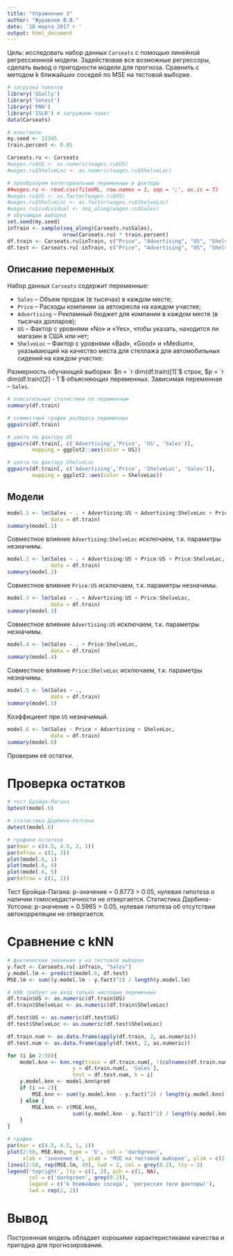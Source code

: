 ---
title: "Упражнение 3"
author: "Журавлев В.В."
date: '18 марта 2017 г '
output: html_document
---

Цель: исследовать набор данных `Carseats` с помощью линейной регрессионной модели. Задействовав все возможные регрессоры, сделать вывод о пригодности модели для прогноза. Сравнить с методом k ближайших соседей по MSE на тестовой выборке.    

```{r Данные и пакеты, include = F}
# загрузка пакетов
library('GGally')
library('lmtest')
library('FNN')
library('ISLR') # загружаем пакет
data(Carseats)

# константы
my.seed <- 12345
train.percent <- 0.85

Carseats.ru <- Carseats
#wages.ru$US <- as.numeric(wages.ru$US)
#wages.ru$ShelveLoc <- as.numeric(wages.ru$ShelveLoc)

# преобразуем категориальные переменные в факторы
##wages.ru <- read.csv(fileURL, row.names = 1, sep = ';', as.is = T)
#wages.ru$US <- as.factor(wages.ru$US)
#wages.ru$ShelveLoc <- as.factor(wages.ru$ShelveLoc)
#wages.ru$individual <- seq_along(wages.ru$Sales)
# обучающая выборка
set.seed(my.seed)
inTrain <- sample(seq_along(Carseats.ru$Sales), 
                  nrow(Carseats.ru) * train.percent)
df.train <- Carseats.ru[inTrain, c("Price", "Advertising", "US", "ShelveLoc", "Sales")]
df.test <- Carseats.ru[-inTrain, c("Price", "Advertising", "US", "ShelveLoc")]
```

## Описание переменных  

Набор данных `Carseats` содержит переменные:  

- `Sales` – Объем продаж (в тысячах) в каждом месте;  
- `Price` – Расходы компании за автокресла на каждом участке;  
- `Advertising` – Рекламный бюджет для компании в каждом месте (в тысячах долларов);  
- `US` – Фактор с уровнями «No» и «Yes», чтобы указать, находится ли магазин в США или нет;
- `ShelveLoc` – Фактор с уровнями «Bad», «Good» и «Medium», указывающий на качество места для стеллажа для автомобильных сидений на каждом участке:  

Размерность обучающей выборки: $n = `r dim(df.train)[1]`$ строк, $p = `r dim(df.train)[2] - 1`$ объясняющих переменных. Зависимая переменная -- `Sales`.  

```{r Описание данных, echo = F, message = F, warning = F}
# описательные статистики по переменным
summary(df.train)

# совместный график разброса переменных
ggpairs(df.train)

# цвета по фактору US
ggpairs(df.train[, c('Advertising','Price', 'US', 'Sales')], 
        mapping = ggplot2::aes(color = US))

# цвета по фактору ShelveLoc
ggpairs(df.train[, c('Advertising','Price', 'ShelveLoc', 'Sales')], 
        mapping = ggplot2::aes(color = ShelveLoc))


```

## Модели  

```{r echo = F, warning = F, error = F}

model.1 <- lm(Sales ~ . + Advertising:US + Advertising:ShelveLoc + Price:US + Price:ShelveLoc,
              data = df.train)
summary(model.1)

```

Совместное влияние `Advertising:ShelveLoc` исключаем, т.к. параметры незначимы.

```{r echo = F, warning = F, error = F}

model.2 <- lm(Sales ~ . + Advertising:US + Price:US + Price:ShelveLoc,
              data = df.train)
summary(model.2)

```

Совместное влияние `Price:US` исключаем, т.к. параметры незначимы.

```{r echo = F, warning = F, error = F}

model.3 <- lm(Sales ~ . + Advertising:US + Price:ShelveLoc,
              data = df.train)
summary(model.3)

```

Совместное влияние `Advertising:US` исключаем, т.к. параметры незначимы.

```{r echo = F, warning = F, error = F}

model.4 <- lm(Sales ~ . + Price:ShelveLoc,
              data = df.train)
summary(model.4)

```
Совместное влияние `Price:ShelveLoc` исключаем, т.к. параметры незначимы.

```{r echo = F, warning = F, error = F}

model.5 <- lm(Sales ~ .,
              data = df.train)
summary(model.5)

```
Коэффициент при `US` незначимый.

```{r echo = F, warning = F, error = F}

model.6 <- lm(Sales ~ Price + Advertising + ShelveLoc,
              data = df.train)
summary(model.6)

```

Проверим её остатки. 

# Проверка остатков  

```{r echo = F, warning = F, error = F}
# тест Бройша-Пагана
bptest(model.6)

# статистика Дарбина-Уотсона
dwtest(model.6)

# графики остатков
par(mar = c(4.5, 4.5, 2, 1))
par(mfrow = c(1, 3))
plot(model.6, 1)
plot(model.6, 4)
plot(model.6, 5)
par(mfrow = c(1, 1))

```

Тест Бройша-Пагана: p-значение = 0.8773 > 0.05, нулевая гипотеза о наличии гомоскедастичности не отвергается.
Статистика Дарбина-Уотсона: p-значение = 0.5965 > 0.05, нулевая гипотеза об отсутствии автокорреляции не отвергается.

# Сравнение с kNN

```{r echo = F}
# фактические значения y на тестовой выборке
y.fact <- Carseats.ru[-inTrain, "Sales"]
y.model.lm <- predict(model.6, df.test)
MSE.lm <- sum((y.model.lm - y.fact)^2) / length(y.model.lm)

# kNN требует на вход только числовые переменные
df.train$US <- as.numeric(df.train$US)
df.train$ShelveLoc <- as.numeric(df.train$ShelveLoc)

df.test$US <- as.numeric(df.test$US)
df.test$ShelveLoc <- as.numeric(df.test$ShelveLoc)

df.train.num <- as.data.frame(apply(df.train, 2, as.numeric))
df.test.num <- as.data.frame(apply(df.test, 2, as.numeric))

for (i in 2:50){
    model.knn <- knn.reg(train = df.train.num[, !(colnames(df.train.num) %in% 'Sales')], 
                     y = df.train.num[, 'Sales'], 
                     test = df.test.num, k = i)
    y.model.knn <- model.knn$pred
    if (i == 2){
        MSE.knn <- sum((y.model.knn - y.fact)^2) / length(y.model.knn)
    } else {
        MSE.knn <- c(MSE.knn, 
                     sum((y.model.knn - y.fact)^2) / length(y.model.knn))
    }
}

# график
par(mar = c(4.5, 4.5, 1, 1))
plot(2:50, MSE.knn, type = 'b', col = 'darkgreen',
     xlab = 'значение k', ylab = 'MSE на тестовой выборке', ylim = c(2, 10))
lines(2:50, rep(MSE.lm, 49), lwd = 2, col = grey(0.2), lty = 2)
legend('topright', lty = c(1, 2), pch = c(1, NA), 
       col = c('darkgreen', grey(0.2)), 
       legend = c('k ближайших соседа', 'регрессия (все факторы)'), 
       lwd = rep(2, 2))

```

# Вывод

Построенная модель обладает хорошими характеристиками качества и пригодна для прогнозирования.

